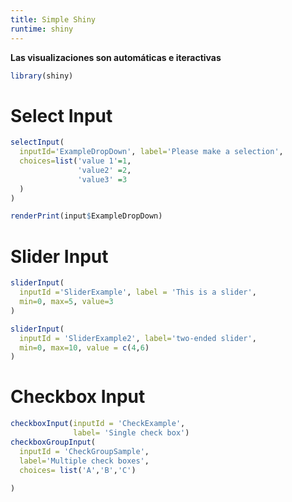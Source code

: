 ```yaml
---
title: Simple Shiny
runtime: shiny
---
```

**Las visualizaciones son automáticas e iteractivas**
```r

library(shiny)
```

# Select Input

```r
selectInput(
  inputId='ExampleDropDown', label='Please make a selection',
  choices=list('value 1'=1,
               'value2' =2,
               'value3' =3
  )
)

```

```r
renderPrint(input$ExampleDropDown)
```

# Slider Input 
```r
sliderInput(
  inputId ='SliderExample', label = 'This is a slider',
  min=0, max=5, value=3
)

sliderInput(
  inputId = 'SliderExample2', label='two-ended slider',
  min=0, max=10, value = c(4,6)
)
```
# Checkbox Input 
```r
checkboxInput(inputId = 'CheckExample',
              label= 'Single check box')
checkboxGroupInput(
  inputId = 'CheckGroupSample',
  label='Multiple check boxes',
  choices= list('A','B','C')
  
)

```















